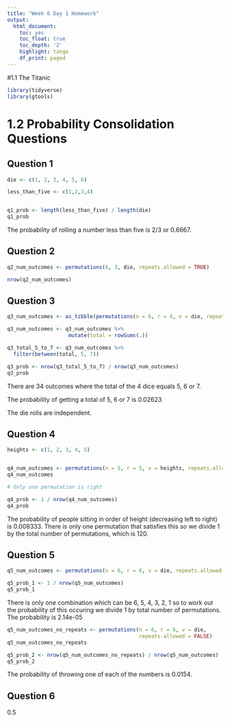 ```yaml
---
title: "Week 6 Day 1 Homework"
output:
  html_document:
    toc: yes
    toc_float: true
    toc_depth: '2'
    highlight: tango
    df_print: paged
---
```


#1.1 The Titanic

```r
library(tidyverse)
library(gtools)
```


# 1.2 Probability Consolidation Questions

## Question 1

```r
die <- c(1, 2, 3, 4, 5, 6)

less_than_five <- c(1,2,3,4)


q1_prob <- length(less_than_five) / length(die)
q1_prob

```
The probability of rolling a number less than five is 2/3 or 0.6667. 

## Question 2

```r
q2_num_outcomes <- permutations(6, 3, die, repeats.allowed = TRUE)

nrow(q2_num_outcomes)
```



## Question 3

```r
q3_num_outcomes <- as_tibble(permutations(n = 6, r = 4, v = die, repeats.allowed = TRUE))

q3_num_outcomes <- q3_num_outcomes %>% 
                    mutate(total = rowSums(.)) 

q3_total_5_to_7 <- q3_num_outcomes %>% 
  filter(between(total, 5, 7))

q3_prob <- nrow(q3_total_5_to_7) / nrow(q3_num_outcomes)
q3_prob

```

There are 34 outcomes where the total of the 4 dice equals 5, 6 or 7.

The probability of getting a total of 5, 6 or 7 is 0.02623

The die rolls are independent.

## Question 4

```r
heights <- c(1, 2, 3, 4, 5)


q4_num_outcomes <- permutations(n = 5, r = 5, v = heights, repeats.allowed = FALSE)
q4_num_outcomes

# Only one permutation is right

q4_prob <- 1 / nrow(q4_num_outcomes)
q4_prob
```

The probability of people sitting in order of height (decreasing left to right) is 0.008333. There is only one permutation that satisfies this so we divide 1 by the total number of permutations, which is 120.

## Question 5

```r
q5_num_outcomes <- permutations(n = 6, r = 6, v = die, repeats.allowed = TRUE)

q5_prob_1 <- 1 / nrow(q5_num_outcomes)
q5_prob_1
```

There is only one combination which can be 6, 5, 4, 3, 2, 1 so to work out the probability of this occuring we divide 1 by total number of permutations. The probability is 2.14e-05

```r
q5_num_outcomes_no_repeats <- permutations(n = 6, r = 6, v = die, 
                                           repeats.allowed = FALSE)
q5_num_outcomes_no_repeats

q5_prob_2 <- nrow(q5_num_outcomes_no_repeats) / nrow(q5_num_outcomes)
q5_prob_2
```

The probability of throwing one of each of the numbers is 0.0154.

## Question 6

0.5
